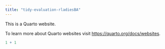 ```yaml
---
title: "tidy-evaluation-rladiesBA"
---
```


This is a Quarto website.

To learn more about Quarto websites visit <https://quarto.org/docs/websites>.

```r
1 + 1
```
